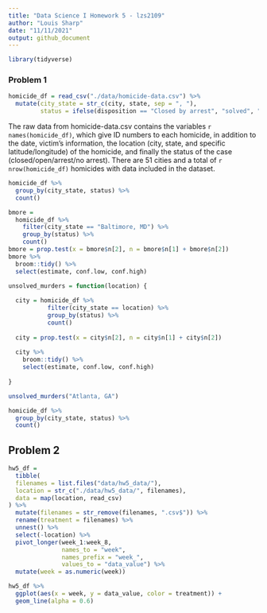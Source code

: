 ```yaml
---
title: "Data Science I Homework 5 - lzs2109"
author: "Louis Sharp"
date: "11/11/2021"
output: github_document
---
```


```r
library(tidyverse)
```


### **Problem 1**

```r
homicide_df = read_csv("./data/homicide-data.csv") %>% 
  mutate(city_state = str_c(city, state, sep = ", "),
         status = ifelse(disposition == "Closed by arrest", "solved", "unsolved"))
```

The raw data from homicide-data.csv contains the variables `r names(homicide_df)`, which give ID numbers to each homicide, in addition to the date, victim's information, the location (city, state, and specific latitude/longitude) of the homicide, and finally the status of the case (closed/open/arrest/no arrest). There are 51 cities and a total of `r nrow(homicide_df)` homicides with data included in the dataset.

```r
homicide_df %>% 
  group_by(city_state, status) %>% 
  count()

bmore = 
  homicide_df %>%
    filter(city_state == "Baltimore, MD") %>%
    group_by(status) %>% 
    count()
bmore = prop.test(x = bmore$n[2], n = bmore$n[1] + bmore$n[2])
bmore %>% 
  broom::tidy() %>% 
  select(estimate, conf.low, conf.high)
```

```r
unsolved_murders = function(location) {
  
  city = homicide_df %>% 
           filter(city_state == location) %>%
           group_by(status) %>% 
           count()
  
  city = prop.test(x = city$n[2], n = city$n[1] + city$n[2])
  
  city %>% 
    broom::tidy() %>% 
    select(estimate, conf.low, conf.high)
  
}

unsolved_murders("Atlanta, GA")
```

```r
homicide_df %>% 
  group_by(city_state, status) %>% 
  count()
```


## Problem 2

```r
hw5_df = 
  tibble(
  filenames = list.files("data/hw5_data/"),
  location = str_c("./data/hw5_data/", filenames),
  data = map(location, read_csv)
) %>% 
  mutate(filenames = str_remove(filenames, ".csv$")) %>% 
  rename(treatment = filenames) %>% 
  unnest() %>% 
  select(-location) %>% 
  pivot_longer(week_1:week_8, 
               names_to = "week", 
               names_prefix = "week_", 
               values_to = "data_value") %>% 
  mutate(week = as.numeric(week))

hw5_df %>% 
  ggplot(aes(x = week, y = data_value, color = treatment)) +
  geom_line(alpha = 0.6)
```

